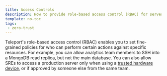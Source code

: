 ```yaml
---
title: Access Controls
description: How to provide role-based access control (RBAC) for servers, databases, Kubernetes clusters, and other resources in your infrastructure
template: no-toc
tags:
 - zero-trust
---
```


Teleport's role-based access control (RBAC) enables you to set fine-grained
policies for who can perform certain actions against specific resources. For
example, you can allow analytics team members to SSH into a MongoDB read
replica, but not the main database. You can also allow SREs to access a
production server only when using a [trusted hardware
device](../../identity-governance/device-trust/guide.mdx), or if approved by someone else from the same
team.

<DocCardList />

